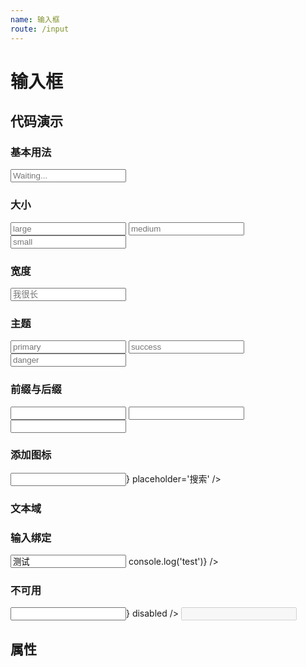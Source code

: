 ```yaml
---
name: 输入框
route: /input
---
```



# 输入框

## 代码演示

### 基本用法

<Playground>
  <Input placeholder='Waiting...' />
</Playground>

### 大小

<Playground>
  <Input size='large' placeholder='large' />
  <Input placeholder='medium' />
  <Input size='small' placeholder='small' />
</Playground>

### 宽度

<Playground>
  <Input placeholder='我很长' width={400} />
</Playground>

### 主题

<Playground>
  <Input theme='primary' placeholder='primary' />
  <Input theme='success' placeholder='success' />
  <Input theme='danger' placeholder='danger' />
</Playground>

### 前缀与后缀

<Playground>
  <div class="input_mdx">
    <Input addonBefore={'邮箱'} />
    <Input addonAfter='￥' size='large' />
    <Input addonBefore='A' addonAfter={'B'} size='small' />
  </div>
</Playground>

### 添加图标

<Playground>
  <Input icon={<Icon type='search' />} placeholder='搜索' />
  
</Playground>

### 文本域

<Playground>
  <Input.Textarea placeholder='搜索' width={240} />
</Playground>

### 输入绑定

<Playground>
  <Input value='测试' onChange={() => console.log('test')} />
</Playground>

### 不可用

<Playground>
  <Input icon={<Icon type='disabled' />} disabled />
  <Input addonAfter='元' size='large' disabled />
  <Input.Textarea disabled />
</Playground>

## 属性

<PropsTable of={Input} />